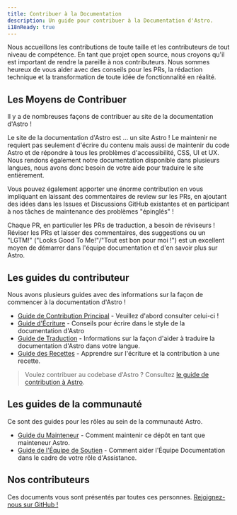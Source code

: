 ```yaml
---
title: Contribuer à la Documentation
description: Un guide pour contribuer à la Documentation d'Astro.
i18nReady: true
---
```



Nous accueillons les contributions de toute taille et les contributeurs de tout niveau de compétence. En tant que projet open source, nous croyons qu'il est important de rendre la pareille à nos contributeurs. Nous sommes heureux de vous aider avec des conseils pour les PRs, la rédaction technique et la transformation de toute idée de fonctionnalité en réalité.

## Les Moyens de Contribuer

Il y a de nombreuses façons de contribuer au site de la documentation d'Astro !

Le site de la documentation d'Astro est ... un site Astro ! Le maintenir ne requiert pas seulement d'écrire du contenu mais aussi de maintenir du code Astro et de répondre à tous les problèmes d'accessibilité, CSS, UI et UX. Nous rendons également notre documentation disponible dans plusieurs langues, nous avons donc besoin de votre aide pour traduire le site entièrement. 

Vous pouvez également apporter une énorme contribution en vous impliquant en laissant des commentaires de review sur les PRs, en ajoutant des idées dans les Issues et Discussions GitHub existantes et en participant à nos tâches de maintenance des problèmes "épinglés" !

Chaque PR, en particulier les PRs de traduction, a besoin de réviseurs ! Réviser les PRs et laisser des commentaires, des suggestions ou un "LGTM!" ("Looks Good To Me!"/"Tout est bon pour moi !") est un excellent moyen de démarrer dans l'équipe documentation et d'en savoir plus sur Astro.

## Les guides du contributeur

Nous avons plusieurs guides avec des informations sur la façon de commencer à la documentation d'Astro !

- [Guide de Contribution Principal](https://github.com/withastro/docs/blob/main/CONTRIBUTING.md) - Veuillez d'abord consulter celui-ci !
- [Guide d'Écriture](https://github.com/withastro/docs/blob/main/contributor-guides/writing-and-style-guide.md) - Conseils pour écrire dans le style de la documentation d'Astro
- [Guide de Traduction](https://github.com/withastro/docs/blob/main/contributor-guides/translating-astro-docs.md) - Informations sur la façon d'aider à traduire la documentation d'Astro dans votre langue.
- [Guide des Recettes](https://github.com/withastro/docs/blob/main/contributor-guides/submitting-a-recipe.md) - Apprendre sur l'écriture et la contribution à une recette.

> Voulez contribuer au codebase d'Astro ? Consultez [le guide de contribution à Astro](https://github.com/withastro/astro/blob/main/CONTRIBUTING.md).

## Les guides de la communauté

Ce sont des guides pour les rôles au sein de la communauté Astro.
- [Guide du Mainteneur](https://github.com/withastro/docs/blob/main/contributor-guides/astro-maintainers-guide-to-docs.md) - Comment maintenir ce dépôt en tant que mainteneur Astro.
- [Guide de l'Équipe de Soutien](https://github.com/withastro/docs/blob/main/contributor-guides/support-squad-guide-to-docs.md) - Comment aider l'Équipe Documentation dans le cadre de votre rôle d'Assistance.

## Nos contributeurs

Ces documents vous sont présentés par toutes ces personnes. [Rejoignez-nous sur GitHub !](https://github.com/withastro/docs)

<ContributorList githubRepo="withastro/docs" />
